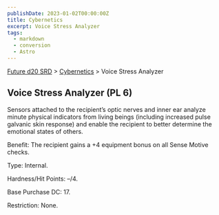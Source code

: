 ```yaml
---
publishDate: 2023-01-02T00:00:00Z
title: Cybernetics
excerpt: Voice Stress Analyzer
tags:
  - markdown
  - conversion
  - Astro
---
```






[Future d20 SRD](/#futureD20) > [Cybernetics](future-d20-srd-cybernetics-index) > Voice Stress Analyzer




## Voice Stress Analyzer (PL 6)


Sensors attached to the recipient’s optic nerves and inner ear analyze minute physical indicators from living beings (including increased pulse galvanic skin response) and enable the recipient to better determine the emotional states of others.


Benefit: The recipient gains a +4 equipment bonus on all Sense Motive checks.


Type: Internal.


Hardness/Hit Points: –/4.


Base Purchase DC: 17.


Restriction: None.



